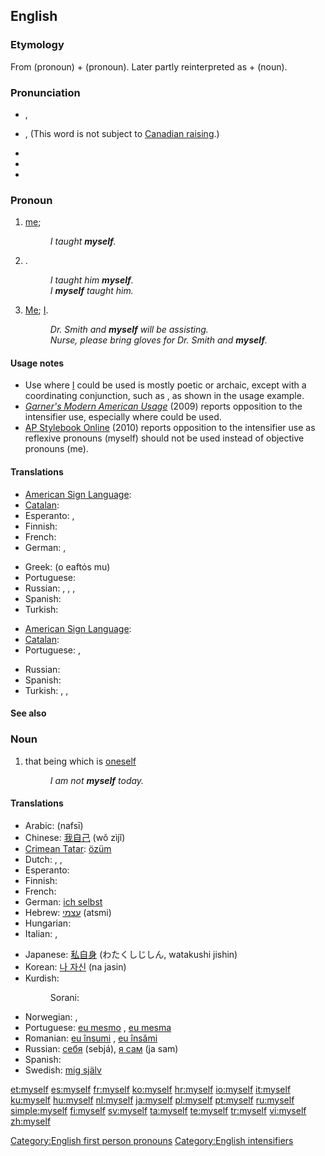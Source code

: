 ==English==

{{rank|certain|sent|keep|271|myself|morning|money|door}}

===Etymology===
From {{term|me}} (pronoun) + {{term|self}} (pronoun). Later partly reinterpreted as {{term|my}} + {{term|self}} (noun).

===Pronunciation===
* {{a|UK}} {{IPA|/maɪˈsɛlf/}}, {{SAMPA|/maI"sElf/}}
* {{a|Canada}} {{IPA|/maɪˈsɛɫf/}}, {{SAMPA|/maI"sE5f/}} (This word is not subject to [[w:Canadian raising|Canadian raising]].)
* {{audio|en-us-myself.ogg|Audio (US)}}
* {{rhymes|ɛlf}}
* {{hyphenation|my|self}}

===Pronoun===
{{en-pron|reflexive case of|I}}

# {{reflexive}} [[me]]; {{non-gloss definition|the speaker as the object of a verb or preposition, when the speaker is also the subject}}
#: ''I taught '''myself'''.''
# {{non-gloss definition|Used to indicate that the speaker alone fulfills the predicate}}.
#: ''I taught him '''myself'''.''
#: ''I '''myself''' taught him.''
# {{context|intensifier}} [[me|Me]]; [[I]].
#: ''Dr. Smith and '''myself''' will be assisting.''
#: ''Nurse, please bring gloves for Dr. Smith and '''myself'''.''

====Usage notes====
* Use where [[I]] could be used is mostly poetic or archaic, except with a coordinating conjunction, such as {{term|and}}, as shown in the usage example.
* ''[[w:Garner's Modern American Usage|Garner's Modern American Usage]]'' (2009) reports opposition to the intensifier use, especially where {{term|I}} could be used.
* [http://www.apstylebook.com/ AP Stylebook Online] (2010) reports opposition to the intensifier use as reflexive pronouns (myself) should not be used instead of objective pronouns (me).

====Translations====
{{trans-top|me, reflexive case of ''I''}}
* [[American Sign Language]]: {{tø|ase|1^o-f@Sternum-FingerBack|xs=American Sign Language}}
* [[Catalan]]: {{t-|ca|em}}
* Esperanto: {{t+|eo|mi|xs=Esperanto}}, {{t+|eo|min|xs=Esperanto}}
* Finnish: {{t-|fi|itseni}}
* French: {{t+|fr|me}}
* German: {{qualifier|accusative}} {{t+|de|mich}}, {{qualifier|dative}} {{t+|de|mir}}
{{trans-mid}}
* Greek: {{t+|el|ο εαυτός μου}} (o eaftόs mu)
* Portuguese: {{t+|pt|me}}
* Russian: {{qualifier|accusative, genitive}} {{t+|ru|себя|tr=sebjá}}, {{qualifier|dative, prepositional}} {{t+|ru|себе|tr=sebé}}, {{qualifier|instrumental}} {{t|ru|собой|tr=sobój}}, {{qualifier|with verbs}} {{t-|ru|-ся|tr=-sja}}
* Spanish: {{t+|es|me}}
* Turkish: {{t|tr|kendim}}
{{trans-bottom}}

{{trans-top|I or me, to indicate that no one else participated}}
* [[American Sign Language]]: {{tø|ase|A@Chest-RadialBack Contact|xs=American Sign Language}}
* [[Catalan]]: {{t-|ca|mateix}}
* Portuguese: {{t|pt|eu mesmo|m}},  {{t|pt|eu mesma|f}}
{{trans-mid}}
* Russian: {{t|ru|я сам|tr=ja sam}}
* Spanish: {{t+|es|mismo|alt=(yo) mismo}}
* Turkish: {{t|tr|kendim}},  {{t|tr|tek başıma}},  {{t|tr|şahsen}}
{{trans-bottom}}

====See also====
{{English personal pronouns}}

===Noun===
{{en-noun|ourselves}}

# that being which is [[oneself]]
#: ''I am not '''myself''' today.''

====Translations====
{{trans-top|that being which is oneself}}
* Arabic: {{Arab|[[نفسي]]}} (nafsī)
* Chinese: [[我自己]] (wǒ zìjǐ)
* [[Crimean Tatar]]: [[özüm]]
* Dutch: {{t+|nl|ikzelf}}, {{t+|nl|mijzelf}}, {{t+|nl|mezelf}}
* Esperanto: {{t+|eo|min|xs=Esperanto}}
* Finnish: {{t-|fi|itseni}}
* French: {{t+|fr|moi-même}}
* German: [[ich selbst]]
* Hebrew: [[עצמי]] (atsmi)
* Hungarian: {{t+|hu|magam}}
* Italian: {{t-|it|me stesso|m}}, {{t-|it|me stessa|f}}
{{trans-mid}}
* Japanese: [[私自身]] (わたくしじしん, watakushi jishin)
* Korean: [[나 자신]] (na jasin)
* Kurdish:
*: Sorani: {{t|ku|خۆم|tr=xom|sc=ku-Arab}}
* Norwegian: {{t|no|megselv}},  {{t|no|meg selv}}
* Portuguese: [[eu mesmo]] {{m}}, [[eu mesma]] {{f}}
* Romanian: [[eu însumi]] {{m}}, [[eu însămi]] {{f}}
* Russian: [[себя]] (sebjá), [[сам|я сам]] (ja sam)
* Spanish: {{t+|es|mismo|alt=yo mismo}}
* Swedish: [[mig själv]]
{{trans-bottom}}

[[Category:English first person pronouns]]
[[Category:English intensifiers]]

[[et:myself]]
[[es:myself]]
[[fr:myself]]
[[ko:myself]]
[[hr:myself]]
[[io:myself]]
[[it:myself]]
[[ku:myself]]
[[hu:myself]]
[[nl:myself]]
[[ja:myself]]
[[pl:myself]]
[[pt:myself]]
[[ru:myself]]
[[simple:myself]]
[[fi:myself]]
[[sv:myself]]
[[ta:myself]]
[[te:myself]]
[[tr:myself]]
[[vi:myself]]
[[zh:myself]]